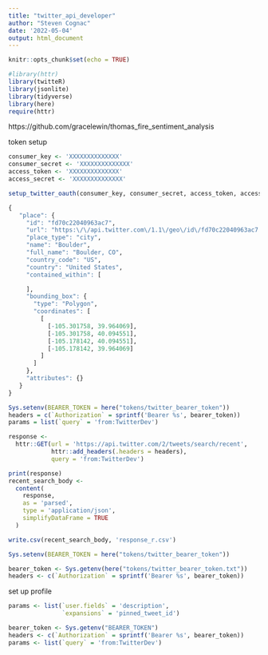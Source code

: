 ```yaml
---
title: "twitter_api_developer"
author: "Steven Cognac"
date: '2022-05-04'
output: html_document
---
```


```r
knitr::opts_chunk$set(echo = TRUE)

#library(httr)
library(twitteR)
library(jsonlite)
library(tidyverse)
library(here)
require(httr)
```

https://github.com/gracelewin/thomas_fire_sentiment_analysis

token setup


```r
consumer_key <- 'XXXXXXXXXXXXXX'
consumer_secret <- 'XXXXXXXXXXXXXX'
access_token <- 'XXXXXXXXXXXXXX'
access_secret <- 'XXXXXXXXXXXXXX'
```


```r

setup_twitter_oauth(consumer_key, consumer_secret, access_token, access_secret)

```


```r
{
   "place": {
     "id": "fd70c22040963ac7",
     "url": "https:\/\/api.twitter.com\/1.1\/geo\/id\/fd70c22040963ac7.json",
     "place_type": "city",
     "name": "Boulder",
     "full_name": "Boulder, CO",
     "country_code": "US",
     "country": "United States",
     "contained_within": [

     ],
     "bounding_box": {
       "type": "Polygon",
       "coordinates": [
         [
           [-105.301758, 39.964069],
           [-105.301758, 40.094551],
           [-105.178142, 40.094551],
           [-105.178142, 39.964069]
         ]
       ]
     },
     "attributes": {}
   }
}
```


```r
Sys.setenv(BEARER_TOKEN = here("tokens/twitter_bearer_token"))
headers = c(`Authorization` = sprintf('Bearer %s', bearer_token))
params = list(`query` = 'from:TwitterDev')

response <-
  httr::GET(url = 'https://api.twitter.com/2/tweets/search/recent',
            httr::add_headers(.headers = headers),
            query = 'from:TwitterDev')

print(response)
recent_search_body <-
  content(
    response,
    as = 'parsed',
    type = 'application/json',
    simplifyDataFrame = TRUE
  )

write.csv(recent_search_body, 'response_r.csv')
```








```r
Sys.setenv(BEARER_TOKEN = here("tokens/twitter_bearer_token"))
```


```r
bearer_token <- Sys.getenv(here("tokens/twitter_bearer_token.txt"))
headers <- c(`Authorization` = sprintf('Bearer %s', bearer_token))
```

set up profile
```r
params <- list(`user.fields` = 'description',
               `expansions` = 'pinned_tweet_id')
```

```r
bearer_token <- Sys.getenv("BEARER_TOKEN")
headers <- c(`Authorization` = sprintf('Bearer %s', bearer_token))
params <- list(`query` = 'from:TwitterDev')
```

